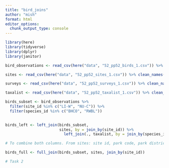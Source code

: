 ```yaml
---
title: "bird_joins"
author: "mish"
format: html
editor_options: 
  chunk_output_type: console
---
```

```r
library(here)
library(tidyverse)
library(dplyr)
library(janitor)
```

```r
bird_observations <- read_csv(here("data", "52_pp52_birds_1.csv")) %>% clean_names()

sites <- read_csv(here("data", "52_pp52_sites_1.csv")) %>% clean_names() 

surveys <- read_csv(here("data", "52_pp52_surveys_1.csv")) %>% clean_names()

taxalist <- read_csv(here("data", "52_pp52_taxalist_1.csv")) %>% clean_names()
```

```r
birds_subset <- bird_observations %>%
  filter(site_id %in% c("LI-W", "NU-C")) %>%
  filter(species_id %in% c("BHCO", "RWBL"))
  
```

```r
birds_left <- left_join(birds_subset,
                        sites, by = join_by(site_id)) %>%
                          left_join(., taxalist, by = join_by(species_id))

```


```r
# To combine both columns. From sites: site id, park code, park district, park name, point code, point location, park acreage. From bird subset: survey id, species id, distance, bird count, notes, seen, heard, direction. For 15 total columns.

birds_full <- full_join(birds_subset, sites, join_by(site_id))
```

```r
# Task 2
```

